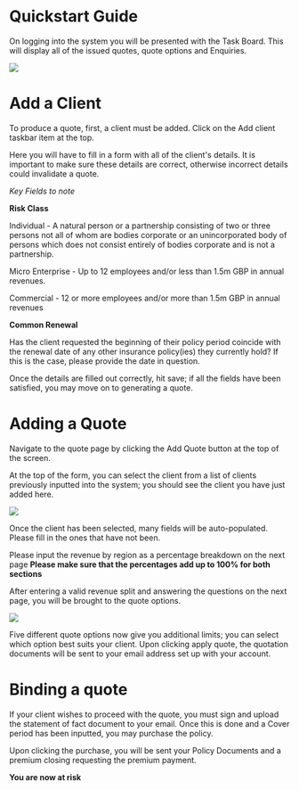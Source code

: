 # Quickstart Guide


On logging into the system you will be presented with the Task Board.
This will display all of the issued quotes, quote options and Enquiries. 

![](../public/taskboard.png)




# Add a Client

To produce a quote, first, a client must be added. Click on the Add client taskbar item at the top.

Here you will have to fill in a form with all of the client's details. It is important to make sure these details are correct, otherwise incorrect details could
invalidate a quote.

*Key Fields to note*

**Risk Class** 

Individual - A natural person or a partnership consisting of two or three persons not all of whom are bodies corporate or an unincorporated body of persons which does not consist entirely of bodies corporate and is not a partnership.

Micro Enterprise - Up to 12 employees and/or less than 1.5m GBP in annual revenues.

Commercial - 12 or more employees and/or more than 1.5m GBP in annual revenues

**Common Renewal**

Has the client requested the beginning of their policy period coincide with the renewal date of any other insurance policy(ies) they currently hold? If this is the case, please provide the date in question.

Once the details are filled out correctly, hit save; if all the fields have been satisfied, 
you may move on to generating a quote.



# Adding a Quote

Navigate to the quote page by clicking the Add Quote button at the top of the screen.

At the top of the form, you can select the client from a list of clients previously inputted into the system; you should see the client you have just added here.

![](../public/quotedetails.png)

Once the client has been selected, many fields will be auto-populated. Please fill in the ones that have not been.

Please input the revenue by region as a percentage breakdown on the next page 
**Please make sure that the percentages add up to 100% for both sections**

After entering a valid revenue split and answering the questions on the next page, you will be brought to the quote options.

![](../public/quoteoptions.png)

Five different quote options now give you additional limits; you can select which option best suits your client.
Upon clicking apply quote, the quotation documents will be sent to your email address set up with your account.



# Binding a quote

If your client wishes to proceed with the quote, you must sign and upload the statement of fact document to your email.
Once this is done and a Cover period has been inputted, you may purchase the policy.

Upon clicking the purchase, you will be sent your Policy Documents and a premium closing requesting the premium payment.

**You are now at risk**